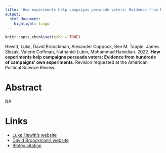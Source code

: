 ```yaml
---
title: 'How experiments help campaigns persuade voters: Evidence from hundreds of campaigns' own experiments'
output:
  html_document:
    highlight: tango
---
```


```r
knitr::opts_chunk$set(echo = TRUE)
```

Hewitt, Luke, David Broockman, Alexander Coppock, Ben M. Tappin, James Slezak, Valerie Coffman, Nathaniel Lubin, Mohammad Hamidian. 2022. <b>How experiments help campaigns persuade voters: Evidence from hundreds of campaigns' own experiments</b>. Revision requested at the American Political Science Review.

# Abstract
NA

# Links

 - <a href= 'https://rhetorical.org/luke-hewitt' target='_blank'>Luke Hewitt's website</a>
 - <a href= 'https://polisci.berkeley.edu/people/person/david-broockman' target='_blank'>David Broockman's website</a>
 - <a href='hewitt_etal_2021.txt'target='_blank'>Bibtex citation</a>


